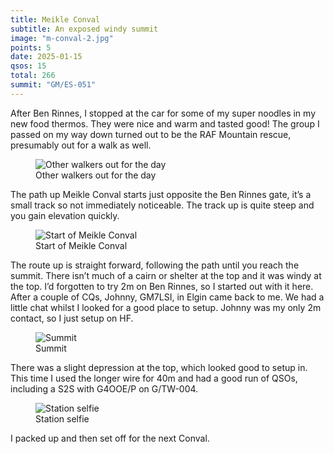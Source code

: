 ```yaml
---
title: Meikle Conval
subtitle: An exposed windy summit
image: "m-conval-2.jpg"
points: 5
date: 2025-01-15
qsos: 15
total: 266
summit: "GM/ES-051"
---
```


After Ben Rinnes, I stopped at the car for some of my super noodles in my new food thermos. They were nice and warm and tasted good! The group I passed on my way down turned out to be the RAF Mountain rescue, presumably out for a walk as well.

![Other walkers out for the day](m-conval-2.jpg)

The path up Meikle Conval starts just opposite the Ben Rinnes gate, it's a small track so not immediately noticeable. The track up is quite steep and you gain elevation quickly.

![Start of Meikle Conval](m-conval-1.jpg)

The route up is straight forward, following the path until you reach the summit. There isn't much of a cairn or shelter at the top and it was windy at the top. I'd forgotten to try 2m on Ben Rinnes, so I started out with it here. After a couple of CQs, Johnny, GM7LSI, in Elgin came back to me. We had a little chat whilst I looked for a good place to setup. Johnny was my only 2m contact, so I just setup on HF.

![Summit](m-conval-4.jpg)

There was a slight depression at the top, which looked good to setup in. This time I used the longer wire for 40m and had a good run of QSOs, including a S2S with G4OOE/P on G/TW-004.

![Station selfie](m-conval-6.jpg)

I packed up and then set off for the next Conval.
